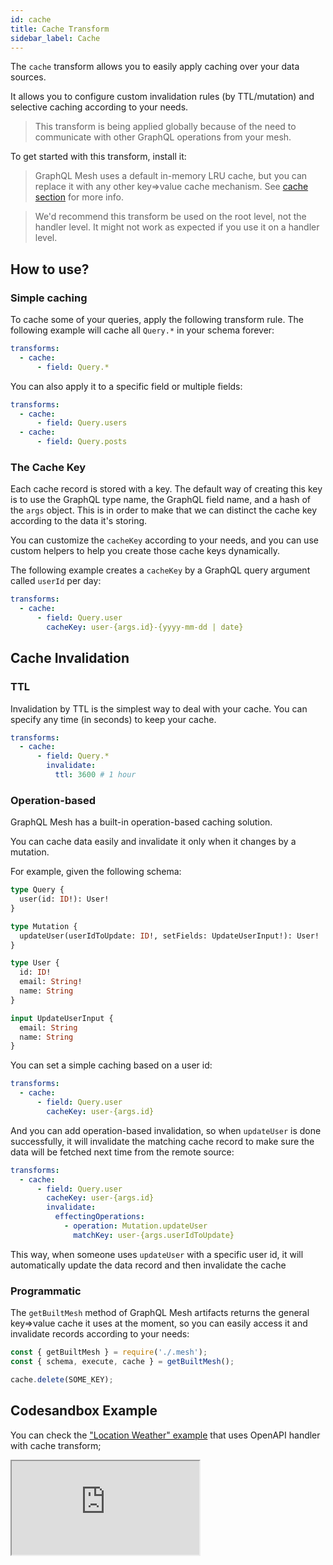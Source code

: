 ```yaml
---
id: cache
title: Cache Transform
sidebar_label: Cache
---
```


The `cache` transform allows you to easily apply caching over your data sources.

It allows you to configure custom invalidation rules (by TTL/mutation) and selective caching according to your needs.

> This transform is being applied globally because of the need to communicate with other GraphQL operations from your mesh.

To get started with this transform, install it:

<PackageInstall packages="@graphql-mesh/transform-cache" />

> GraphQL Mesh uses a default in-memory LRU cache, but you can replace it with any other key=>value cache mechanism. See [cache section](/docs/cache/inmemory-lru) for more info.

> We'd recommend this transform be used on the root level, not the handler level. It might not work as expected if you use it on a handler level.

## How to use?

### Simple caching

To cache some of your queries, apply the following transform rule. The following example will cache all `Query.*` in your schema forever:

```yml
transforms:
  - cache:
      - field: Query.*
```

You can also apply it to a specific field or multiple fields:

```yml
transforms:
  - cache:
      - field: Query.users
  - cache:
      - field: Query.posts
```

### The Cache Key

Each cache record is stored with a key. The default way of creating this key is to use the GraphQL type name, the GraphQL field name, and a hash of the `args` object. This is in order to make that we can distinct the cache key according to the data it's storing.

You can customize the `cacheKey` according to your needs, and you can use custom helpers to help you create those cache keys dynamically.

The following example creates a `cacheKey` by a GraphQL query argument called `userId` per day:

```yml
transforms:
  - cache:
      - field: Query.user
        cacheKey: user-{args.id}-{yyyy-mm-dd | date}
```

## Cache Invalidation

### TTL

Invalidation by TTL is the simplest way to deal with your cache. You can specify any time (in seconds) to keep your cache.

```yml
transforms:
  - cache:
      - field: Query.*
        invalidate:
          ttl: 3600 # 1 hour
```

### Operation-based

GraphQL Mesh has a built-in operation-based caching solution.

You can cache data easily and invalidate it only when it changes by a mutation.

For example, given the following schema:

```graphql
type Query {
  user(id: ID!): User!
}

type Mutation {
  updateUser(userIdToUpdate: ID!, setFields: UpdateUserInput!): User!
}

type User {
  id: ID!
  email: String!
  name: String
}

input UpdateUserInput {
  email: String
  name: String
}
```

You can set a simple caching based on a user id:

```yml
transforms:
  - cache:
      - field: Query.user
        cacheKey: user-{args.id}
```

And you can add operation-based invalidation, so when `updateUser` is done successfully, it will invalidate the matching cache record to make sure the data will be fetched next time from the remote source:

```yml
transforms:
  - cache:
      - field: Query.user
        cacheKey: user-{args.id}
        invalidate:
          effectingOperations:
            - operation: Mutation.updateUser
              matchKey: user-{args.userIdToUpdate}
```

This way, when someone uses `updateUser` with a specific user id, it will automatically update the data record and then invalidate the cache

### Programmatic

The `getBuiltMesh` method of GraphQL Mesh artifacts returns the general key=>value cache it uses at the moment, so you can easily access it and invalidate records according to your needs:

```ts
const { getBuiltMesh } = require('./.mesh');
const { schema, execute, cache } = getBuiltMesh();

cache.delete(SOME_KEY);
```

## Codesandbox Example

You can check the ["Location Weather" example](https://github.com/Urigo/graphql-mesh/tree/master/examples/openapi-location-weather/) that uses OpenAPI handler with cache transform;

<iframe
     src="https://codesandbox.io/embed/github/Urigo/graphql-mesh/tree/master/examples/openapi-location-weather?fontsize=14&hidenavigation=1&theme=dark&module=%2F.meshrc.yml"
     style={{width:"100%", height:"500px", border:"0", borderRadius: "4px", overflow:"hidden"}}
     title="typescript-location-weather-example"
     allow="geolocation; microphone; camera; midi; vr; accelerometer; gyroscope; payment; ambient-light-sensor; encrypted-media; usb"
     sandbox="allow-modals allow-forms allow-popups allow-scripts allow-same-origin"/>

## Config API Reference

{@import ../generated-markdown/CacheTransformConfig.generated.md}
